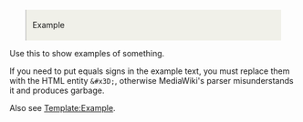 <div style="margin: 0.3em 2em; padding: 0.3em; padding-left: 0.8em; background: #f0f0e9; border-left: 1px solid #aaa;"><p style="margin: 0; padding-bottom: 0.3em; font-size: 115%; font-weight: bold;">Example</p><div style="margin-left: 1em;">{{{1}}}</div></div>
<noinclude>Use this to show examples of something.

{{Examplebox|
<pre>
{{Examplebox|
The example goes here, using regular MediaWiki markup.
Remember to explain the example.
}}
</pre>
The example goes here, using regular MediaWiki markup.
Remember to explain the example.
}}
If you need to put equals signs in the example text, you must replace them with the HTML entity <code>&amp;#x3D;</code>, otherwise MediaWiki's parser misunderstands it and produces garbage.

Also see [[Template:Example]].
</noinclude>